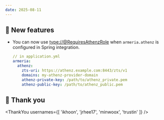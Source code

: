 ```yaml
---
date: 2025-08-11
---
```


## 🌟 New features

- You can now use <type://@RequiresAthenzRole> when `armeria.athenz` is configured in Spring integration.
  ```yaml 
  // in application.yml
  armeria:
    athenz:
      zts-uri: https://athenz.example.com:8443/zts/v1
      domains: my-athenz-provider-domain
      athenz-private-key: /path/to/athenz_private.pem
      athenz-public-key: /path/to/athenz_public.pem
  ```

## 🙇 Thank you

<ThankYou usernames={[
  'ikhoon',
  'jrhee17',
  'minwoox',
  'trustin'
]} />
